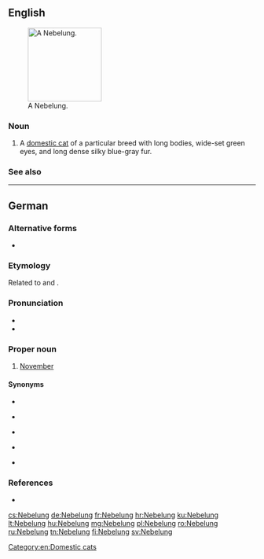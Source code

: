 ==English==
[[File:Palaya Azadeh.jpg|thumb|right|150px|A Nebelung.]]

===Noun===
{{en-noun}}

# A [[domestic cat]] of a particular breed with long bodies, wide-set green eyes, and long dense silky blue-gray fur.

===See also===
{{pedia}}
{{commonslite|Category:Nebelung}}

[[Category:en:Domestic cats]]

----

==German==

===Alternative forms===
* {{l|de|Neblung}}

===Etymology===
Related to {{m|de|Nebel||fog}} and {{m|de|nebeln||grow foggy}}.

===Pronunciation===
* {{IPA|/ˈneːbəlʊŋ/|lang=de}}
* {{hyphenation|Ne|be|lung|lang=de}}

===Proper noun===
{{head|de|proper noun|g=m}}

# {{lb|de|obsolete}} [[November]] {{gloss|eleventh month of the Gregorian calendar}}

====Synonyms====
* {{l|de|November}}
* {{l|de|Hartmonat}} {{i|obsolete}}
* {{l|de|Nebelmonat}} {{i|obsolete}}
* {{l|de|Nebelmond}} {{i|obsolete}}
* {{l|de|Windmond}} {{i|obsolete}}

===References===
* {{R:Duden}}

{{topics|de|Months}}

[[cs:Nebelung]]
[[de:Nebelung]]
[[fr:Nebelung]]
[[hr:Nebelung]]
[[ku:Nebelung]]
[[lt:Nebelung]]
[[hu:Nebelung]]
[[mg:Nebelung]]
[[pl:Nebelung]]
[[ro:Nebelung]]
[[ru:Nebelung]]
[[tn:Nebelung]]
[[fi:Nebelung]]
[[sv:Nebelung]]